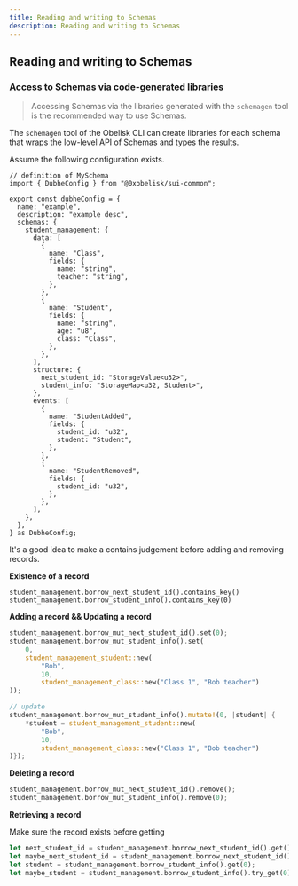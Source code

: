 ```yaml
---
title: Reading and writing to Schemas
description: Reading and writing to Schemas
---
```


## Reading and writing to Schemas

### Access to Schemas via code-generated libraries

> Accessing Schemas via the libraries generated with the `schemagen` tool is the recommended way to use Schemas.

The `schemagen` tool of the Obelisk CLI can create libraries for each schema that wraps the low-level API of Schemas and types the results.

Assume the following configuration exists.

```tsx
// definition of MySchema
import { DubheConfig } from "@0xobelisk/sui-common";

export const dubheConfig = {
  name: "example",
  description: "example desc",
  schemas: {
    student_management: {
      data: [
        {
          name: "Class",
          fields: {
            name: "string",
            teacher: "string",
          },
        },
        {
          name: "Student",
          fields: {
            name: "string",
            age: "u8",
            class: "Class",
          },
        },
      ],
      structure: {
        next_student_id: "StorageValue<u32>",
        student_info: "StorageMap<u32, Student>",
      },
      events: [
        {
          name: "StudentAdded",
          fields: {
            student_id: "u32",
            student: "Student",
          },
        },
        {
          name: "StudentRemoved",
          fields: {
            student_id: "u32",
          },
        },
      ],
    },
  },
} as DubheConfig;
```

It's a good idea to make a contains judgement before adding and removing records.

**Existence of a record**

```move move
student_management.borrow_next_student_id().contains_key()
student_management.borrow_student_info().contains_key(0)
```

**Adding a record && Updating a record**

```rust
student_management.borrow_mut_next_student_id().set(0);
student_management.borrow_mut_student_info().set(
    0,
    student_management_student::new(
        "Bob",
        10,
        student_management_class::new("Class 1", "Bob teacher")
));

// update
student_management.borrow_mut_student_info().mutate!(0, |student| {
    *student = student_management_student::new(
        "Bob",
        10,
        student_management_class::new("Class 1", "Bob teacher")
)});
```

**Deleting a record**

```rust
student_management.borrow_mut_next_student_id().remove();
student_management.borrow_mut_student_info().remove(0);
```

**Retrieving a record**

Make sure the record exists before getting

```rust
let next_student_id = student_management.borrow_next_student_id().get();
let maybe_next_student_id = student_management.borrow_next_student_id().try_get();
let student = student_management.borrow_student_info().get(0);
let maybe_student = student_management.borrow_student_info().try_get(0);
```
